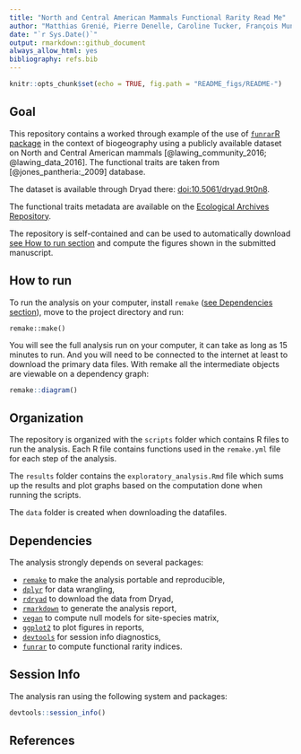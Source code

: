 ```yaml
---
title: "North and Central American Mammals Functional Rarity Read Me"
author: "Matthias Grenié, Pierre Denelle, Caroline Tucker, François Munoz and Cyrille Violle"
date: "`r Sys.Date()`"
output: rmarkdown::github_document
always_allow_html: yes
bibliography: refs.bib
---
```


```r
knitr::opts_chunk$set(echo = TRUE, fig.path = "README_figs/README-")
```

## Goal

This repository contains a worked through example of the use of [`funrar`R package](https://cran.r-project.org/package=funrar) in the context of biogeography using a publicly available dataset on North and Central American mammals [@lawing_community_2016; @lawing_data_2016]. The functional traits are taken from [@jones_pantheria:_2009] database.

The dataset is available through Dryad there: [doi:10.5061/dryad.9t0n8](https://doi.org/10.5061/dryad.9t0n8).

The functional traits metadata are available on the [Ecological Archives Repository](http://esapubs.org/archive/ecol/E090/184/).

The repository is self-contained and can be used to automatically download [see How to run section](#how-to-run) and compute the figures shown in the submitted manuscript.



## How to run

To run the analysis on your computer, install `remake` ([see Dependencies section](#dependencies)), move to the project directory and run:

```
remake::make()
```

You will see the full analysis run on your computer, it can take as long as 15 minutes to run. And you will need to be connected to the internet at least to download the primary data files.
With remake all the intermediate objects are viewable on a dependency graph:

```r
remake::diagram()
```

## Organization

The repository is organized with the `scripts` folder which contains R files to run the analysis. Each R file contains functions used in the `remake.yml` file for each step of the analysis.

The `results` folder contains the `exploratory_analysis.Rmd` file which sums up the results and plot graphs based on the computation done when running the scripts.

The `data` folder is created when downloading the datafiles.

## Dependencies

The analysis strongly depends on several packages:

* [`remake`](https://github.com/richfitz/remake) to make the analysis portable and reproducible,
* [`dplyr`](https://github.com/hadley/dplyr) for data wrangling,
* [`rdryad`](https://github.com/ropensci/rdryad) to download the data from Dryad,
* [`rmarkdown`](https://github.com/rstudio/rmarkdown/) to generate the analysis report,
* [`vegan`](https://github.com/vegandevs/vegan) to compute null models for site-species matrix,
* [`ggplot2`](https://github.com/tidyverse/ggplot2) to plot figures in reports,
* [`devtools`](https://github.com/hadley/devtools) for session info diagnostics,
* [`funrar`](https://cran.r-project.org/package=funrar) to compute functional rarity indices.

## Session Info

The analysis ran using the following system and packages:

```r
devtools::session_info()
```

## References
